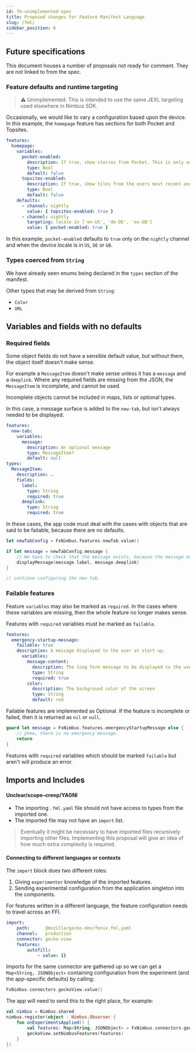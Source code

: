 ```yaml
---
id: fm-unimplemented-spec
title: Proposed changes for Feature Manifest Language
slug: /fml/
sidebar_position: 6
---
```

## Future specifications

This document houses a number of proposals not ready for comment. They are not linked to from the spec.

### Feature defaults and runtime targeting

> ⚠️ Unimplemented. This is intended to use the same JEXL targeting used elsewhere in Nimbus SDK.

Occasionally, we would like to vary a configuration based upon the device. In this example, the `homepage` feature has sections for both Pocket and Topsites.

```yaml
features:
  homepage:
    variables:
      pocket-enabled:
        description: If true, show stories from Pocket. This is only available in certain territories.
        type: Bool
        default: false
      topsites-enabled:
        description: If true, show tiles from the users most recent and frequently visited pages.
        type: Bool
        default: false
    defaults:
      - channel: nightly
        value: { topsites-enabled: true }
      - channel: nightly
        targeting: locale in ['en-US', 'de-DE', 'en-GB']
        value: { pocket-enabled: true }
```

In this example, `pocket-enabled` defaults to `true` only on the `nightly` channel and when the device locale is in `US`, `DE` or `GB`.


### Types coerced from `String`

We have already seen enums being declared in the `types` section of the manifest.

Other types that may be derived from `String`:

 * `Color`
 * `URL`

## Variables and fields with no defaults

### Required fields

Some object fields do not have a sensible default value, but without them, the object itself doesn't make sense.

For example a `MessageItem` doesn't make sense unless it has a `message` and a `deeplink`. Where any required fields are missing from the JSON, the `MessageItem` is incomplete, and cannot be used.

Incomplete objects cannot be included in maps, lists or optional types.

In this case, a message surface is added to the `new-tab`, but isn't always needed to be displayed.

```yaml
features:
  new-tab:
    variables:
      message:
        description: An optional message
        type: MessageItem?
        default: null
types:
  MessageItem:
    description: …
    fields:
      label:
        type: String
        required: true
      deeplink:
        type: String
        required: true
```

In these cases, the app code must deal with the cases with objects that are said to be failable, because there are no defaults.

```swift
let newTabConfig = FxNimbus.features.newTab.value()

if let message = newTabConfig.message {
    // We have to check that the message exists, because the message may not exist.
    displayMessage(message.label, message.deeplink)
}

// continue configuring the new tab.
```

### Failable features

Feature `variables` may also be marked as `required`. In the cases where these variables are missing, then the whole feature no longer makes sense.

Features with `required` variables must be marked as `failable`.

```yaml
features:
  emergency-startup-message:
    failable: true
    description: A message displayed to the user at start up.
      variables:
        message-content:
          description: The long form message to be displayed to the user
          type: String
          required: true
        color:
          description: The background color of the screen
          type: String
          default: red
```

Failable features are implemented as Optional. If the feature is incomplete or failed, then it is returned as `nil` or `null`.

```swift
guard let message = FxNimbus.features.emergencyStartupMessage else {
    // phew, there is no emergency message.
    return
}
```

Features with `required` variables which should be marked `failable` but aren't will produce an error.

## Imports and Includes

#### Unclear/scope–creep/YAGNI

- The importing `.fml.yaml` file should not have access to types from the imported one.
- The imported file may not have an `import` list.

> Eventually it might be necessary to have imported files recursively importing other files.
> Implementing this proposal will give an idea of how much extra complexity is required.

#### Connecting to different languages or contexts

The `import` block does two different roles:

1. Giving `experimenter` knowledge of the imported features.
2. Sending experimental configuration from the application singleton into the components.

For features written in a different language, the feature configuration needs to travel across an FFI.

```yaml
import:
    path:      @mozilla/gecko-dev/fenix.fml.yaml
    channel:   production
    connector: gecko-view
    features:
        autofill:
            - value: {}
```

Imports for the same connector are gathered up so we can get a `Map<String, JSONObject>` containing configuration from the experiment (and the app-specific defaults) by calling:

```kotlin
FxNimbus.connectors.geckoView.value()
```

The app will need to send this to the right place, for example:

```kotlin
val nimbus = Nimbus.shared
nimbus.register(object : Nimbus.Observer {
    fun onExperimentsApplied() {
        val features: Map<String, JSONObject> = FxNimbus.connectors.geckoView.value()
        geckoView.setNimbusFeatures(features)
    }
})
```
